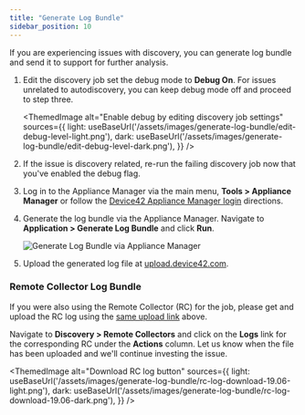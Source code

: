 ```yaml
---
title: "Generate Log Bundle"
sidebar_position: 10
---
```



If you are experiencing issues with discovery, you can generate log bundle and send it to support for further analysis.

1. Edit the discovery job set the debug mode to **Debug On**. For issues unrelated to autodiscovery, you can keep debug mode off and proceed to step three.

    <ThemedImage
    alt="Enable debug by editing discovery job settings"
    sources={{
        light: useBaseUrl('/assets/images/generate-log-bundle/edit-debug-level-light.png'),
        dark: useBaseUrl('/assets/images/generate-log-bundle/edit-debug-level-dark.png'),
    }}
    />    

2. If the issue is discovery related, re-run the failing discovery job now that you've enabled the debug flag.
3. Log in to the Appliance Manager via the main menu, **Tools > Appliance Manager** or follow the [Device42 Appliance Manager login](device42-appliance-manager-login.mdx) directions.
4. Generate the log bundle via the Appliance Manager. Navigate to **Application > Generate Log Bundle** and click **Run**.
    
    ![Generate Log Bundle via Appliance Manager](/assets/images/generate-log-bundle/generate-log-bundle-19.06.png)

5. Upload the generated log file at [upload.device42.com](https://upload.device42.com/).

### Remote Collector Log Bundle

If you were also using the Remote Collector (RC) for the job, please get and upload the RC log using the [same upload link](https://upload.device42.com/) above. 

Navigate to **Discovery > Remote Collectors** and click on the **Logs** link for the corresponding RC under the **Actions** column. Let us know when the file has been uploaded and we'll continue investing the issue.

<ThemedImage
  alt="Download RC log button"
  sources={{
    light: useBaseUrl('/assets/images/generate-log-bundle/rc-log-download-19.06-light.png'),
    dark: useBaseUrl('/assets/images/generate-log-bundle/rc-log-download-19.06-dark.png'),
  }}
/>
